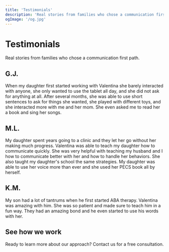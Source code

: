 ```yaml
---
title: 'Testimonials'
description: 'Real stories from families who chose a communication first path.'
ogImage: '/og.jpg'
---
```


# Testimonials

Real stories from families who chose a communication first path.

## G.J.

When my daughter first started working with Valentina she barely interacted with anyone, she only wanted to use the tablet all day, and she did not ask for anything at all. After several months, she was able to use short sentences to ask for things she wanted, she played with different toys, and she interacted more with me and her mom. She even asked me to read her a book and sing her songs.

## M.L.

My daughter spent years going to a clinic and they let her go without her making much progress. Valentina was able to teach my daughter how to communicate quickly. She was very helpful with teaching my husband and I how to communicate better with her and how to handle her behaviors. She also taught my daughter's school the same strategies. My daughter was able to use her voice more than ever and she used her PECS book all by herself.

## K.M.

My son had a lot of tantrums when he first started ABA therapy. Valentina was amazing with him. She was so patient and made sure to teach him in a fun way. They had an amazing bond and he even started to use his words with her.

## See how we work

Ready to learn more about our approach? Contact us for a free consultation.
